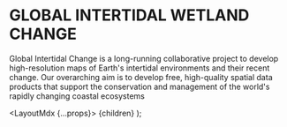 
# GLOBAL INTERTIDAL WETLAND CHANGE

Global Intertidal Change is a long-running collaborative project to develop high-resolution maps of Earth's intertidal environments and their recent change. Our overarching aim is to develop free, high-quality spatial data products that support the conservation and management of the world's rapidly changing coastal ecosystems


  <LayoutMdx {...props}>
    {children}
  </LayoutMdx>
);